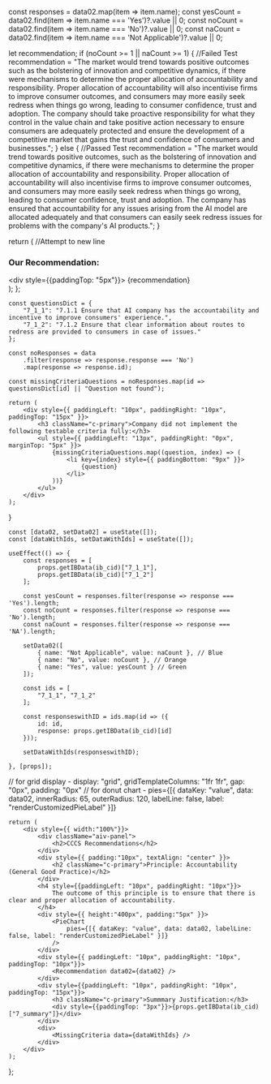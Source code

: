 


  const responses = data02.map(item => item.name);
  const yesCount = data02.find(item => item.name === 'Yes')?.value || 0;
  const noCount = data02.find(item => item.name === 'No')?.value || 0;
  const naCount = data02.find(item => item.name === 'Not Applicable')?.value || 0; 

  let recommendation;
  if (noCount >= 1 || naCount >= 1) {
    //Failed Test
    recommendation = "The market would trend towards positive outcomes such as the bolstering of innovation and competitive dynamics, if there were mechanisms to determine the proper allocation of accountability and responsibility. Proper allocation of accountability will also incentivise firms to improve consumer outcomes, and consumers may more easily seek redress when things go wrong, leading to consumer confidence, trust and adoption. The company should take proactive responsibility for what they control in the value chain and take positive action necessary to ensure consumers are adequately protected and ensure the development of a competitive market that gains the trust and confidence of consumers and businesses.";
  } else {
    //Passed Test
    recommendation = "The market would trend towards positive outcomes, such as the bolstering of innovation and competitive dynamics, if there were mechanisms to determine the proper allocation of accountability and responsibility. Proper allocation of accountability will also incentivise firms to improve consumer outcomes, and consumers may more easily seek redress when things go wrong, leading to consumer confidence, trust and adoption. The company has ensured that accountability for any issues arising from the AI model are allocated adequately and that consumers can easily seek redress issues for problems with the company's AI products.";
  }

  return (
    //Attempt to new line
    <div className="recommendation">
      <h3 className="c-primary">Our Recommendation:</h3>
      <div style={{paddingTop: "5px"}}>
        {recommendation}
      </div>
    </div>
  );
};

    const questionsDict = {
        "7_1_1": "7.1.1 Ensure that AI company has the accountability and incentive to improve consumers' experience.",
        "7_1_2": "7.1.2 Ensure that clear information about routes to redress are provided to consumers in case of issues."
    };

    const noResponses = data
        .filter(response => response.response === 'No')
        .map(response => response.id);

    const missingCriteriaQuestions = noResponses.map(id => questionsDict[id] || "Question not found");

    return (
        <div style={{ paddingLeft: "10px", paddingRight: "10px", paddingTop: "15px" }}>
            <h3 className="c-primary">Company did not implement the following testable criteria fully:</h3>
            <ul style={{ paddingLeft: "13px", paddingRight: "0px", marginTop: "5px" }}>
                {missingCriteriaQuestions.map((question, index) => (
                    <li key={index} style={{ paddingBottom: "9px" }}>
                        {question}
                    </li>
                ))}
            </ul>
        </div>
    );
}

    const [data02, setData02] = useState([]);
    const [dataWithIds, setDataWithIds] = useState([]);

    useEffect(() => {
        const responses = [
            props.getIBData(ib_cid)["7_1_1"],
            props.getIBData(ib_cid)["7_1_2"]
        ];

        const yesCount = responses.filter(response => response === 'Yes').length;
        const noCount = responses.filter(response => response === 'No').length;
        const naCount = responses.filter(response => response === 'NA').length;

        setData02([
            { name: "Not Applicable", value: naCount }, // Blue
            { name: "No", value: noCount }, // Orange
            { name: "Yes", value: yesCount } // Green
        ]);

        const ids = [
            "7_1_1", "7_1_2"
        ];

        const responseswithID = ids.map(id => ({
            id: id,
            response: props.getIBData(ib_cid)[id]
        }));

        setDataWithIds(responseswithID);

    }, [props]);

// for grid display - display: "grid", gridTemplateColumns: "1fr 1fr", gap: "0px", padding: "0px" 
// for donut chart - pies={[{ dataKey: "value", data: data02, innerRadius: 65, outerRadius: 120, labelLine: false, label: "renderCustomizedPieLabel" }]} 

    return (
        <div style={{ width:"100%"}}>
            <div className="aiv-panel">
                <h2>CCCS Recommendations</h2>
            </div>
            <div style={{ padding:"10px", textAlign: "center" }}>
                <h2 className="c-primary">Principle: Accountability (General Good Practice)</h2>
            </div>
            <h4 style={{paddingLeft: "10px", paddingRight: "10px"}}>
                The outcome of this principle is to ensure that there is clear and proper allocation of accountability.
            </h4>
            <div style={{ height:"400px", padding:"5px" }}>
                <PieChart
                    pies={[{ dataKey: "value", data: data02, labelLine: false, label: "renderCustomizedPieLabel" }]} 
                />
            </div>
            <div style={{ paddingLeft: "10px", paddingRight: "10px", paddingTop: "10px"}}>
                <Recommendation data02={data02} />
            </div>
            <div style={{paddingLeft: "10px", paddingRight: "10px", paddingTop: "15px"}}>
                <h3 className="c-primary">Summmary Justification:</h3>
                <div style={{paddingTop: "3px"}}>{props.getIBData(ib_cid)["7_summary"]}</div>
            </div>
            <div>
                <MissingCriteria data={dataWithIds} />
            </div>
        </div>
    );
};

